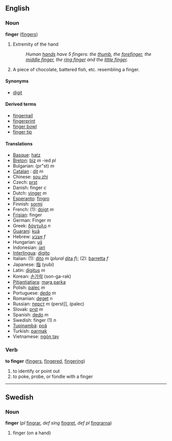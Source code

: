 ==English==
===Noun===
'''finger''' ([[fingers]])

#Extremity of the hand
#:''Human [[hand]]s have 5 fingers: the [[thumb]], the [[forefinger]], the [[middle finger]], the [[ring finger]] and the [[little finger]].''
#A piece of chocolate, battered fish, etc. resembling a finger.

====Synonyms====
*[[digit]]

====Derived terms====
*[[fingernail]]
*[[fingerprint]]
*[[finger bowl]]
*[[finger tip]]

====Translations====
*[[Basque]]: [[hatz]]
*[[Breton]]: [[biz]] ''m'' -ied ''pl''
*Bulgarian: (pr"st) ''m''
*[[Catalan]] : [[dit]] ''m''
*Chinese: [[sou zhi]]
*Czech: [[prst]]
*Danish: finger ''c''
*Dutch: [[vinger]] ''m''
*[[Esperanto]]: [[fingro]]
*Finnish: [[sormi]]
*French: (1): [[doigt]] ''m''
*[[Frisian]]: finger
*German: Finger ''m''
*Greek: [[δάχτυλο]] ''n''
*[[Guaraní]]: [[kuã]]
*Hebrew: [[אצבע]] ''f''
*Hungarian: [[ujj]]
*Indonesian: [[jari]]
*[[Interlingua]]: [[digito]]
*Italian: (1): [[dito]] ''m'' (''plural'' [[dita]] ''f''); (2): [[barretta]] ''f''
*Japanese: [[指]] (yubi)
*Latin: [[digitus]] ''m''
*Korean: [[손가락]] (son-ga-rak)
*[[Pitjantjatjara]]: [[maṟa parka]]
*Polish: [[palec]] ''m''
*Portuguese: [[dedo]] ''m''
*Romanian: [[deget]] ''n''
*Russian: [[перст]] ''m'' (perst]], (palec)
*Slovak: [[prst]] ''m''
*Spanish: [[dedo]] ''m''
*Swedish: finger (1) ''n''
*[[Tupinambá]]: [[poã]]
*Turkish: [[parmak]]
*Vietnamese: [[ngón tay]]

===Verb===
'''to finger''' ([[fingers]], [[fingered]], [[fingering]])

# to identify or point out
# to poke, probe, or fondle with a finger
----
==Swedish==
===Noun===
'''finger''' (''pl'' [[fingrar]], ''def sing'' [[fingret]], ''def pl'' [[fingrarna]])
#finger (on a hand)
